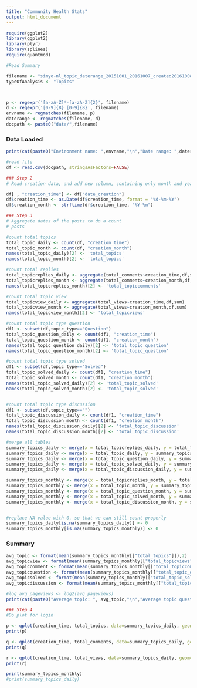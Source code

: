 ```yaml
---
title: "Community Health Stats"
output: html_document
---
```


```r
require(ggplot2)
library(ggplot2)
library(plyr)
library(splines)
require(quantmod)
```


```r
#Read Summary

filename <- "simyo-nl_topic_daterange_20151001_20161007_created20161008_134547.csv"
typeOfAnalysis <- "Topics"



p <- regexpr('[a-zA-Z]*-[a-zA-Z]{2}', filename)
d <- regexpr('[0-9]{8}_[0-9]{8}', filename)
envname <- regmatches(filename, p)
daterange <- regmatches(filename, d)
docpath <- paste0("data/",filename)


```


### Data Loaded
```r

print(cat(paste0("Environment name: ",envname,"\n","Date range: ",daterange,"\n","\n","Filename: ",filename,"\n","Analysis type: ", typeOfAnalysis,"\n")))
```

```r

#read file
df <- read.csv(docpath, stringsAsFactors=FALSE)

```


```r
### Step 2
# Read creation data, and add new column, containing only month and year

df[ , "creation_time"] <- df["date_creation"]
df$creation_time <- as.Date(df$creation_time, format = "%d-%m-%Y")
df$creation_month <- strftime(df$creation_time, "%Y-%m")


```


```r
### Step 3
# Aggregate dates of the posts to do a count
# posts 

#count total topics
total_topic_daily <- count(df, "creation_time")
total_topic_month <- count(df, "creation_month")
names(total_topic_daily)[2] <- 'total_topics'
names(total_topic_month)[2] <- 'total_topics'

#count total replies
total_topicreplies_daily <- aggregate(total_comments~creation_time,df,sum)
total_topicreplies_month <- aggregate(total_comments~creation_month,df,sum)
names(total_topicreplies_month)[2] <- 'total_topiccomments'

#count total topic view
total_topicview_daily <- aggregate(total_views~creation_time,df,sum)
total_topicview_month <- aggregate(total_views~creation_month,df,sum)
names(total_topicview_month)[2] <- 'total_topicviews'

#count total topic type question
df1 <- subset(df,topic_type=="Question")
total_topic_question_daily <- count(df1, "creation_time")
total_topic_question_month <- count(df1, "creation_month")
names(total_topic_question_daily)[2] <- 'total_topic_question'
names(total_topic_question_month)[2] <- 'total_topic_question'

#count total topic type solved
df1 <- subset(df,topic_type=="Solved")
total_topic_solved_daily <- count(df1, "creation_time")
total_topic_solved_month <- count(df1, "creation_month")
names(total_topic_solved_daily)[2] <- 'total_topic_solved'
names(total_topic_solved_month)[2] <- 'total_topic_solved'


#count total topic type discussion
df1 <- subset(df,topic_type=="")
total_topic_discussion_daily <- count(df1, "creation_time")
total_topic_discussion_month <- count(df1, "creation_month")
names(total_topic_discussion_daily)[2] <- 'total_topic_discussion'
names(total_topic_discussion_month)[2] <- 'total_topic_discussion'

#merge all tables
summary_topics_daily <- merge(x = total_topicreplies_daily, y = total_topicview_daily, by = "creation_time", all = TRUE)
summary_topics_daily <- merge(x = total_topic_daily, y = summary_topics_daily, by = "creation_time", all = TRUE)
summary_topics_daily <- merge(x = total_topic_question_daily, y = summary_topics_daily, by = "creation_time", all = TRUE)
summary_topics_daily <- merge(x = total_topic_solved_daily, y = summary_topics_daily, by = "creation_time", all = TRUE)
summary_topics_daily <- merge(x = total_topic_discussion_daily, y = summary_topics_daily, by = "creation_time", all = TRUE)

summary_topics_monthly <- merge(x = total_topicreplies_month, y = total_topicview_month, by = "creation_month", all = TRUE)
summary_topics_monthly <- merge(x = total_topic_month, y = summary_topics_monthly, by = "creation_month", all = TRUE)
summary_topics_monthly <- merge(x = total_topic_question_month, y = summary_topics_monthly, by = "creation_month", all = TRUE)
summary_topics_monthly <- merge(x = total_topic_solved_month, y = summary_topics_monthly, by = "creation_month", all = TRUE)
summary_topics_monthly <- merge(x = total_topic_discussion_month, y = summary_topics_monthly, by = "creation_month", all = TRUE)


#replace NA value with 0, so that we can still count properly
summary_topics_daily[is.na(summary_topics_daily)] <- 0
summary_topics_monthly[is.na(summary_topics_monthly)] <- 0


```

### Summary
```r

avg_topic <- format(mean(summary_topics_monthly[["total_topics"]]),2)
avg_topicview <- format(mean(summary_topics_monthly[["total_topicviews"]]),2)
avg_topiccomment <- format(mean(summary_topics_monthly[["total_topiccomments"]]),2)
avg_topicquestion <- format(mean(summary_topics_monthly[["total_topic_question"]]),2)
avg_topicsolved <- format(mean(summary_topics_monthly[["total_topic_solved"]]),2)
avg_topicdiscussion <- format(mean(summary_topics_monthly[["total_topic_discussion"]]),2)

#log_avg_pageviews <- log2(avg_pageviews)
print(cat(paste0("Average topic: ", avg_topic,"\n","Average topic question: ", avg_topicquestion,"\n","Average topic solved: ", avg_topicsolved,"\n","Average topic discussion: ", avg_topicdiscussion,"\n","Average topic replies: ", avg_topiccomment,"\n","Average topic views: ", avg_topicview,"\n")))
```

```r
### Step 4
#Do plot for login

p <- qplot(creation_time, total_topics, data=summary_topics_daily, geom=c("point", "smooth"), main="Total Topics",  xlab="month", ylab="#Topic")
print(p)

q <- qplot(creation_time, total_comments, data=summary_topics_daily, geom=c("point", "smooth"), main="Total Topics Comments",  xlab="month", ylab="#Topic Comments")
print(q)

r <- qplot(creation_time, total_views, data=summary_topics_daily, geom=c("point", "smooth"), main="Total Topics Views",  xlab="month", ylab="#Topic View")
print(r)

```

```r

print(summary_topics_monthly)
#print(summary_topics_daily)

```
